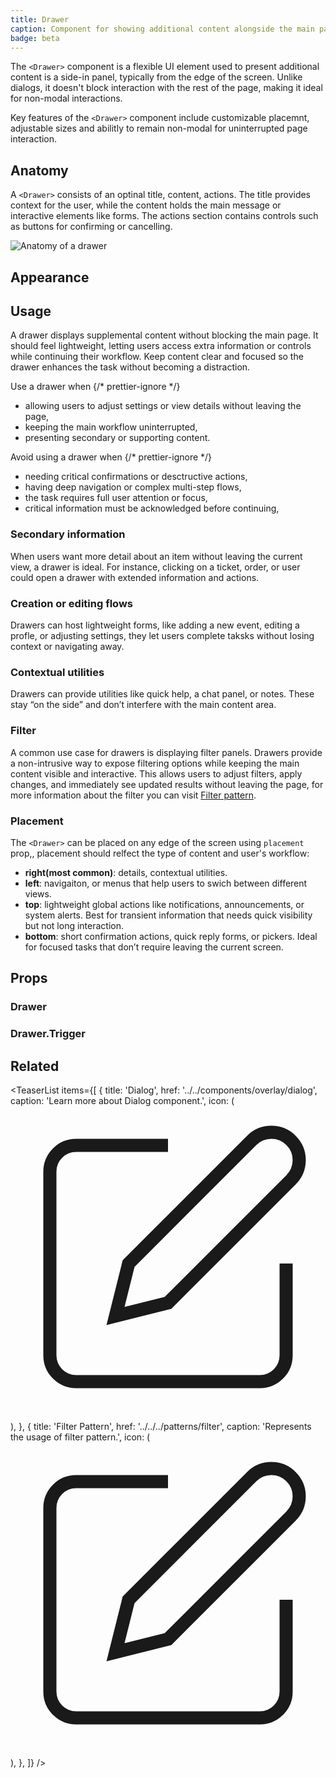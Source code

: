 ```yaml
---
title: Drawer
caption: Component for showing additional content alongside the main page..
badge: beta
---
```


The `<Drawer>` component is a flexible UI element used to present additional content is a side-in panel, typically from the edge of the screen. Unlike dialogs, it doesn't block interaction with the rest of the page, making it ideal for non-modal interactions.

Key features of the `<Drawer>` component include customizable placemnt, adjustable sizes and abilitly to remain non-modal for uninterrupted page interaction.

## Anatomy

A `<Drawer>` consists of an optinal title, content, actions. The title provides context for the user, while the content holds the main message or interactive elements like forms. The actions section contains controls such as buttons for confirming or cancelling.

<Image
  src="/drawer/drawer-anatomy.jpg"
  alt="Anatomy of a drawer"
  width={800}
  height={550}
  className="mx-auto block"
/>

## Appearance

<AppearanceDemo component={title} />

<AppearanceTable component={title} />

## Usage

A drawer displays supplemental content without blocking the main page. It should feel lightweight, letting users access extra information or controls while continuing their workflow. Keep content clear and focused so the drawer enhances the task without becoming a distraction.

<GuidelineTiles>
<Do>
  <Do.Description>
    Use a drawer when
    {/* prettier-ignore */}
    <ul>
      <li>allowing users to adjust settings or view details without leaving the page,</li>
      <li>keeping the main workflow uninterrupted,</li>
      <li>presenting secondary or supporting content.</li>
    </ul>
  </Do.Description>
</Do>

<Dont>
  <Dont.Description>
    Avoid using a drawer when
    {/* prettier-ignore */}
    <ul>
      <li>needing critical confirmations or desctructive actions,</li>
      <li>having deep navigation or complex multi-step flows,</li>
      <li>the task requires full user attention or focus,</li>
      <li>critical information must be acknowledged before continuing,</li>
    </ul>
  </Dont.Description>
</Dont>
</GuidelineTiles>

### Secondary information

When users want more detail about an item without leaving the current view, a drawer is ideal. For instance, clicking on a ticket, order, or user could open a drawer with extended information and actions.

<ComponentDemo file="./drawer-secondary-details.demo.tsx" />

### Creation or editing flows

Drawers can host lightweight forms, like adding a new event, editing a profle, or adjusting settings, they let users complete taksks without losing context or navigating away.

<ComponentDemo file="./drawer-edit-flow.demo.tsx" />

### Contextual utilities

Drawers can provide utilities like quick help, a chat panel, or notes. These stay “on the side” and don’t interfere with the main content area.

<ComponentDemo file="./drawer-contextual-utility.demo.tsx" />

### Filter

A common use case for drawers is displaying filter panels. Drawers provide a non-intrusive way to expose filtering options while keeping the main content visible and interactive. This allows users to adjust filters, apply changes, and immediately see updated results without leaving the page, for more information about the filter you can visit [Filter pattern](/patterns/filter).

### Placement

The `<Drawer>` can be placed on any edge of the screen using `placement` prop,, placement should relfect the type of content and user's workflow:

- **right(most common)**: details, contextual utilities.
- **left**: navigaiton, or menus that help users to swich between different views.
- **top**: lightweight global actions like notifications, announcements, or system alerts. Best for transient information that needs quick visibility but not long interaction.
- **bottom**: short confirmation actions, quick reply forms, or pickers. Ideal for focused tasks that don’t require leaving the current screen.

<ComponentDemo file="./drawer-placement.demo.tsx" />

## Props

<StorybookHintMessage component={title} />

### Drawer

<PropsTable component={title} />

### Drawer.Trigger

<PropsTable component="DrawerTrigger" />

## Related

<TeaserList
  items={[
    {
      title: 'Dialog',
      href: '../../components/overlay/dialog',
      caption: 'Learn more about Dialog component.',
      icon: (
        <svg
          xmlns="http://www.w3.org/2000/svg"
          width={24}
          height={24}
          viewBox="0 0 24 24"
          fill="none"
          stroke="currentColor"
          strokeWidth={2}
          strokeLinecap="round"
          strokeLinejoin="round"
        >
          <path d="M12 3H5a2 2 0 00-2 2v14a2 2 0 002 2h14a2 2 0 002-2v-7" />
          <path d="M18.375 2.625a2.121 2.121 0 113 3L12 15l-4 1 1-4z" />
        </svg>
      ),
    },
    {
      title: 'Filter Pattern',
      href: '../../../patterns/filter',
      caption: 'Represents the usage of filter pattern.',
      icon: (
        <svg
          xmlns="http://www.w3.org/2000/svg"
          width={24}
          height={24}
          viewBox="0 0 24 24"
          fill="none"
          stroke="currentColor"
          strokeWidth={2}
          strokeLinecap="round"
          strokeLinejoin="round"
        >
          <path d="M12 3H5a2 2 0 00-2 2v14a2 2 0 002 2h14a2 2 0 002-2v-7" />
          <path d="M18.375 2.625a2.121 2.121 0 113 3L12 15l-4 1 1-4z" />
        </svg>
      ),
    },
  ]}
/>
